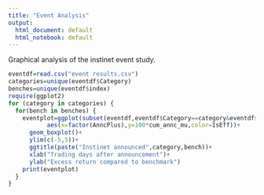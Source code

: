 ```yaml
---
title: "Event Analysis"
output:
  html_document: default
  html_notebook: default
---
```


Graphical analysis of the instinet event study.

```r
eventdf=read.csv("event results.csv")
categories=unique(eventdf$Category)
benches=unique(eventdf$index)
require(ggplot2)
for (category in categories) {
  for(bench in benches) {
    eventplot=ggplot(subset(eventdf,eventdf$Category==category&eventdf$AnncPlus<16&bench==eventdf$index),
           aes(x=factor(AnncPlus),y=100*cum_annc_mu,color=IsEff))+
      geom_boxplot()+
      ylim(c(-5,5))+
      ggtitle(paste("Instinet announced",category,bench))+
      xlab("Trading days after announcement")+
      ylab("Excess return compared to benchmark")
    print(eventplot)
  }
}

```

